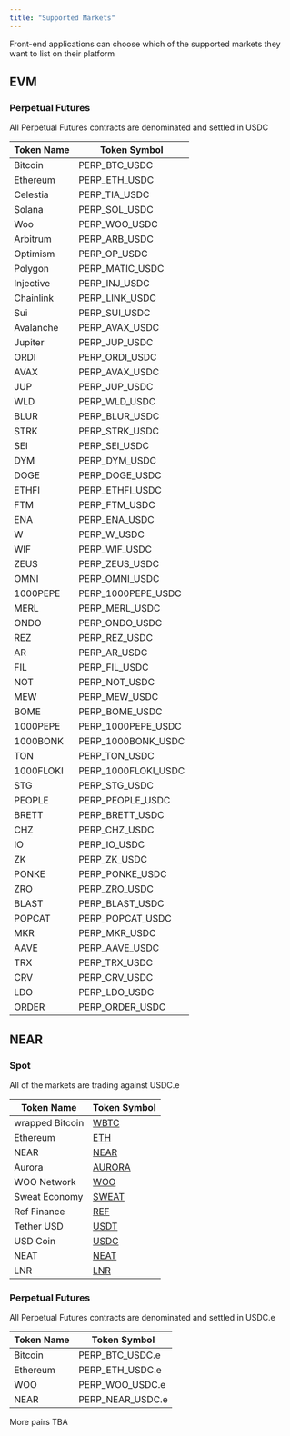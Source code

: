 ```yaml
---
title: "Supported Markets"
---
```


<Note>
Front-end applications can choose which of the supported markets they want to list on their platform
</Note>

## EVM

### Perpetual Futures

<Note>
All Perpetual Futures contracts are denominated and settled in USDC
</Note>

| Token Name | Token Symbol        |
|------------|---------------------|
| Bitcoin    | PERP_BTC_USDC       |
| Ethereum   | PERP_ETH_USDC       |
| Celestia   | PERP_TIA_USDC       |
| Solana     | PERP_SOL_USDC       |
| Woo        | PERP_WOO_USDC       |
| Arbitrum   | PERP_ARB_USDC       |
| Optimism   | PERP_OP_USDC        |
| Polygon    | PERP_MATIC_USDC     |
| Injective  | PERP_INJ_USDC       |
| Chainlink  | PERP_LINK_USDC      |
| Sui        | PERP_SUI_USDC       |
| Avalanche  | PERP_AVAX_USDC      |
| Jupiter    | PERP_JUP_USDC       | 
| ORDI       | PERP_ORDI_USDC      |
| AVAX       | PERP_AVAX_USDC      |
| JUP        | PERP_JUP_USDC       |
| WLD        | PERP_WLD_USDC       |
| BLUR       | PERP_BLUR_USDC      |
| STRK       | PERP_STRK_USDC      |
| SEI        | PERP_SEI_USDC       |
| DYM        | PERP_DYM_USDC       |
| DOGE       | PERP_DOGE_USDC      |
| ETHFI      | PERP_ETHFI_USDC     |
| FTM        | PERP_FTM_USDC       |
| ENA        | PERP_ENA_USDC       |
| W          | PERP_W_USDC         |
| WIF        | PERP_WIF_USDC       |
| ZEUS       | PERP_ZEUS_USDC      |
| OMNI       | PERP_OMNI_USDC      |
| 1000PEPE   | PERP_1000PEPE_USDC  |
| MERL       | PERP_MERL_USDC      |
| ONDO       | PERP_ONDO_USDC      |
| REZ        | PERP_REZ_USDC       |
| AR         | PERP_AR_USDC        |
| FIL        | PERP_FIL_USDC       |
| NOT        | PERP_NOT_USDC       |
| MEW        | PERP_MEW_USDC       |
| BOME       | PERP_BOME_USDC      |
| 1000PEPE   | PERP_1000PEPE_USDC  |
| 1000BONK   | PERP_1000BONK_USDC  |
| TON        | PERP_TON_USDC       |
| 1000FLOKI  | PERP_1000FLOKI_USDC |
| STG        | PERP_STG_USDC       |
| PEOPLE     | PERP_PEOPLE_USDC    |
| BRETT      | PERP_BRETT_USDC     |
| CHZ        | PERP_CHZ_USDC       |
| IO         | PERP_IO_USDC        |
| ZK         | PERP_ZK_USDC        |
| PONKE      | PERP_PONKE_USDC     |
| ZRO        | PERP_ZRO_USDC       |
| BLAST      | PERP_BLAST_USDC     |
| POPCAT     | PERP_POPCAT_USDC    |
| MKR        | PERP_MKR_USDC       |
| AAVE       | PERP_AAVE_USDC      |
| TRX        | PERP_TRX_USDC       |
| CRV        | PERP_CRV_USDC       |
| LDO        | PERP_LDO_USDC       |
| ORDER      | PERP_ORDER_USDC     |




## NEAR

### Spot

<Note>
All of the markets are trading against USDC.e
</Note>

| Token Name       | Token Symbol                                                                                      |
| ---------------  | -------------------------------------------------------------------------------------------------------- |
| wrapped Bitcoin        | [WBTC](https://nearblocks.io/address/2260fac5e5542a773aa44fbcfedf7c193bc2c599.factory.bridge.near)   |
| Ethereum               | [ETH](https://nearblocks.io/address/aurora)                                                          |
| NEAR                   | [NEAR](https://nearblocks.io/address/near)                                                           |
| Aurora                 | [AURORA](https://nearblocks.io/address/aaaaaa20d9e0e2461697782ef11675f668207961.factory.bridge.near) |
| WOO Network           | [WOO](https://nearblocks.io/address/4691937a7508860f876c9c0a2a617e7d9e945d4b.factory.bridge.near)    |
| Sweat Economy    | [SWEAT](https://nearblocks.io/address/token.sweat)                                                   |
| Ref Finance      | [REF](https://nearblocks.io/address/token.v2.ref-finance.near)                                       |
| Tether USD       | [USDT](https://nearblocks.io/address/usdt.tether-token.near)                                         |
| USD Coin      | [USDC](https://nearblocks.io/token/17208628f84f5d6ad33f0da3bbbeb27ffcb398eac501a31bd6ad2011e36133a1)           |
| NEAT       | [NEAT](https://nearblocks.io/address/neat.nrc-20.near)                                         |
| LNR      | [LNR](https://nearblocks.io/address/802d89b6e511b335f05024a65161bce7efc3f311.factory.bridge.near)                                         |

### Perpetual Futures

<Note>
All Perpetual Futures contracts are denominated and settled in USDC.e
</Note>

| Token Name | Token Symbol |
| ---------- | ------------ |
| Bitcoin    | PERP_BTC_USDC.e     |
| Ethereum   | PERP_ETH_USDC.e      |
| WOO        | PERP_WOO_USDC.e      |
| NEAR       | PERP_NEAR_USDC.e     |



<Note>
More pairs TBA
</Note>